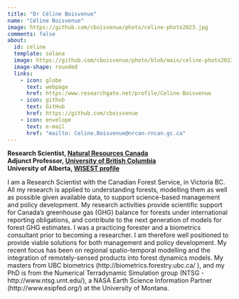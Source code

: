 ---
title: "Dr Céline Boisvenue"
name: "Céline Boisvenue"
image: https://github.com/cboisvenue/photo/celine-photo2023.jpg
comments: false
about:
  id: celine
  template: solana
  image: https://github.com/cboisvenue/photo/blob/main/celine-photo2023.jpg?raw=true
  image-shape: rounded
  links:
    - icon: globe
      text: webpage
      href: https:/www.researchgate.net/profile/Celine-Boisvenue
    - icon: github
      text: GitHub
      href: https://github.com/cboisvenue
    - icon: envelope
      text: e-mail
      href: "mailto: Celine.Boisvenue@nrcan-rncan.gc.ca"
---

::: {#celine}
**Research Scientist, [Natural Resources Canada](www.nrcan.gc.ca/home)**\
**Adjunct Professor, [University of British Columbia](www.ubc.ca)**\
**University of Alberta, [WISEST profile](https://www.ualberta.ca/women-in-scholarship-engineering-science-technology/community/youth-council/women-in-stem-profiles/celine-boisvenue.html)**

I am a Research Scientist with the Canadian Forest Service, in Victoria BC. All my research is applied to understanding forests, modelling them as well as possible given available data, to support science-based management and policy development. My research activities provide scientific support for Canada's greenhouse gas (GHG) balance for forests under international reporting obligations, and contribute to the next generation of models for forest GHG estimates. I was a practicing forester and a biometrics consultant prior to becoming a researcher. I am therefore well positioned to provide viable solutions for both management and policy development. My recent focus has been on regional spatio-temporal modelling and the integration of remotely-sensed products into forest dynamics models. My masters from UBC biometrics (http://biometrics.forestry.ubc.ca/ ), and my PhD is from the Numerical Terradynamic Simulation group (NTSG - http://www.ntsg.umt.edu/), a NASA Earth Science Information Partner (http://www.esipfed.org/) at the University of Montana.
:::
